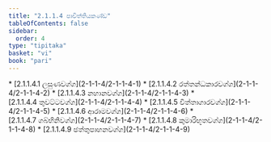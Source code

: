```yaml
---
title: "2.1.1.4 පාචිත්තියකණ්ඩ"
tableOfContents: false
sidebar:
  order: 4
type: "tipitaka"
basket: "vi"
book: "pari"
---
```



<DynamicBreadcrumb />



<TableOfContents book="pari" section="2.1.1.4">
* [2.1.1.4.1 ලසුණවග්ග](2-1-1-4/2-1-1-4-1)
* [2.1.1.4.2 රත්තන්ධකාරවග්ග](2-1-1-4/2-1-1-4-2)
* [2.1.1.4.3 නහානවග්ග](2-1-1-4/2-1-1-4-3)
* [2.1.1.4.4 තුවට්ටවග්ග](2-1-1-4/2-1-1-4-4)
* [2.1.1.4.5 චිත්තාගාරවග්ග](2-1-1-4/2-1-1-4-5)
* [2.1.1.4.6 ආරාමවග්ග](2-1-1-4/2-1-1-4-6)
* [2.1.1.4.7 ගබ්භිනිවග්ග](2-1-1-4/2-1-1-4-7)
* [2.1.1.4.8 කුමාරිභූතවග්ග](2-1-1-4/2-1-1-4-8)
* [2.1.1.4.9 ඡත්තුපාහනවග්ග](2-1-1-4/2-1-1-4-9)
</TableOfContents>